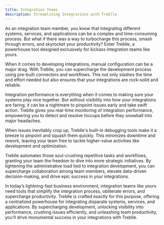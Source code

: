 ```yaml
---
title: Integration Teams
description: Streamlining Integrations with Treblle
---
```


As an integration team member, you know that integrating different systems, services, and applications can be a complex and time-consuming process. But what if there was a way to turbocharge this process, smash through errors, and skyrocket your productivity? Enter Treblle, a powerhouse tool designed exclusively for kickass integration teams like yours.

When it comes to developing integrations, manual configuration can be a major drag. With Treblle, you can supercharge the development process using pre-built connectors and workflows. This not only slashes the time and effort needed but also ensures that your integrations are rock-solid and reliable.

Integration performance is everything when it comes to making sure your systems play nice together. But without visibility into how your integrations are faring, it can be a nightmare to pinpoint issues early and take swift action. Treblle gives you real-time monitoring of integration performance, empowering you to detect and resolve hiccups before they snowball into major headaches.

When issues inevitably crop up, Treblle's built-in debugging tools make it a breeze to pinpoint and squash them quickly. This minimizes downtime and rework, leaving your team free to tackle higher-value activities like development and optimization.

Treblle automates those soul-crushing repetitive tasks and workflows, granting your team the freedom to dive into more strategic initiatives. By lightening the administrative load tied to integration development, you can supercharge collaboration among team members, elevate data-driven decision-making, and drive epic success in your integrations.

In today’s lightning-fast business environment, integration teams like yours need tools that simplify the integration process, obliterate errors, and supercharge productivity. Treblle is crafted exactly for this purpose, offering a centralized powerhouse for integrating disparate systems, services, and applications. By supercharging development, unlocking visibility into performance, crushing issues efficiently, and unleashing team productivity, you’ll drive monumental success in your integrations with Treblle.
